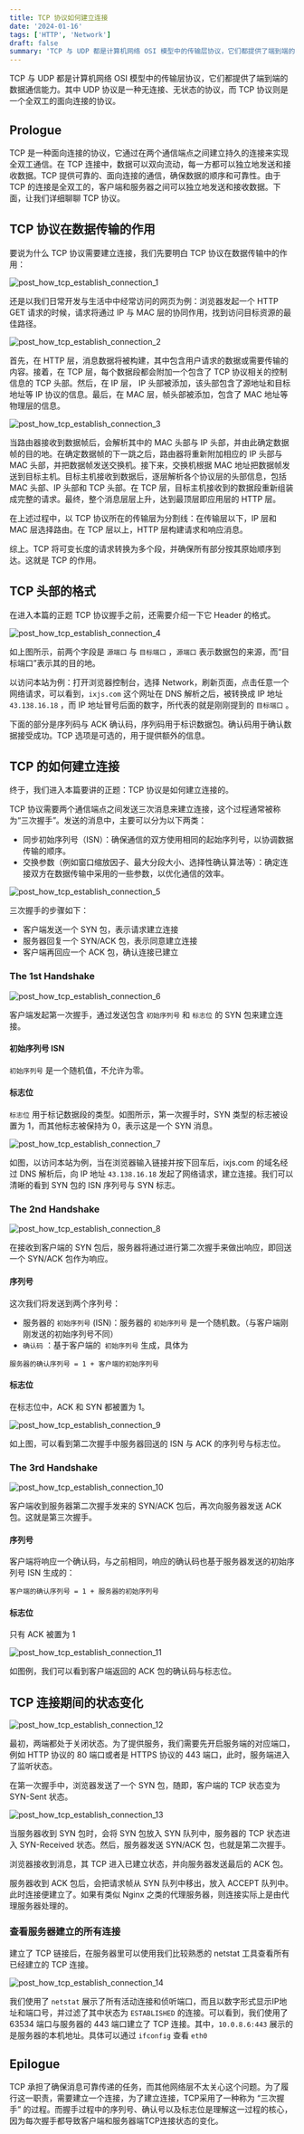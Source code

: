 ```yaml
---
title: TCP 协议如何建立连接
date: '2024-01-16'
tags: ['HTTP', 'Network']
draft: false
summary: 'TCP 与 UDP 都是计算机网络 OSI 模型中的传输层协议，它们都提供了端到端的数据通信能力。其中 UDP 协议是一种无连接、无状态的协议，而 TCP 协议则是一个全双工的面向连接的协议。'
---
```


TCP 与 UDP 都是计算机网络 OSI 模型中的传输层协议，它们都提供了端到端的数据通信能力。其中 UDP 协议是一种无连接、无状态的协议，而 TCP 协议则是一个全双工的面向连接的协议。

## Prologue

TCP 是一种面向连接的协议，它通过在两个通信端点之间建立持久的连接来实现全双工通信。在 TCP 连接中，数据可以双向流动，每一方都可以独立地发送和接收数据。TCP 提供可靠的、面向连接的通信，确保数据的顺序和可靠性。由于 TCP 的连接是全双工的，客户端和服务器之间可以独立地发送和接收数据。下面，让我们详细聊聊 TCP 协议。

## TCP 协议在数据传输的作用

要说为什么 TCP 协议需要建立连接，我们先要明白 TCP 协议在数据传输中的作用：

![post_how_tcp_establish_connection_1](/static/images/how_tcp_protocol_establishes_a_connection/img_1.png)

还是以我们日常开发与生活中中经常访问的网页为例：浏览器发起一个 HTTP GET 请求的时候，请求将通过 IP 与 MAC 层的协同作用，找到访问目标资源的最佳路径。

![post_how_tcp_establish_connection_2](/static/images/how_tcp_protocol_establishes_a_connection/img_2.png)

首先，在 HTTP 层，消息数据将被构建，其中包含用户请求的数据或需要传输的内容。接着，在 TCP 层，每个数据段都会附加一个包含了 TCP 协议相关的控制信息的 TCP 头部。然后，在 IP 层， IP 头部被添加，该头部包含了源地址和目标地址等 IP 协议的信息。最后，在 MAC 层，帧头部被添加，包含了 MAC 地址等物理层的信息。

![post_how_tcp_establish_connection_3](/static/images/how_tcp_protocol_establishes_a_connection/img_3.png)

当路由器接收到数据帧后，会解析其中的 MAC 头部与 IP 头部，并由此确定数据帧的目的地。在确定数据帧的下一跳之后，路由器将重新附加相应的 IP 头部与 MAC 头部，并把数据帧发送交换机。接下来，交换机根据 MAC 地址把数据帧发送到目标主机。目标主机接收到数据后，逐层解析各个协议层的头部信息，包括 MAC 头部、IP 头部和 TCP 头部。在 TCP 层，目标主机接收到的数据段重新组装成完整的请求。最终，整个消息层层上升，达到最顶层即应用层的 HTTP 层。

在上述过程中，以 TCP 协议所在的传输层为分割线：在传输层以下，IP 层和 MAC 层选择路由。在 TCP 层以上，HTTP 层构建请求和响应消息。

综上。TCP 将可变长度的请求转换为多个段，并确保所有部分按其原始顺序到达。这就是 TCP 的作用。

## TCP 头部的格式

在进入本篇的正题 TCP 协议握手之前，还需要介绍一下它 Header 的格式。

![post_how_tcp_establish_connection_4](/static/images/how_tcp_protocol_establishes_a_connection/img_4.png)

如上图所示，前两个字段是 `源端口` 与 `目标端口` ，`源端口` 表示数据包的来源，而“目标端口”表示其的目的地。

以访问本站为例：打开浏览器控制台，选择 Network，刷新页面，点击任意一个网络请求，可以看到，`ixjs.com` 这个网址在 DNS 解析之后，被转换成 IP 地址 `43.138.16.18` ，而 IP 地址冒号后面的数字，所代表的就是刚刚提到的 `目标端口` 。

下面的部分是序列码与 ACK 确认码，序列码用于标识数据包。确认码用于确认数据接受成功。TCP 选项是可选的，用于提供额外的信息。

## TCP 的如何建立连接

终于，我们进入本篇要讲的正题：TCP 协议是如何建立连接的。

TCP 协议需要两个通信端点之间发送三次消息来建立连接，这个过程通常被称为“三次握手”。发送的消息中，主要可以分为以下两类：

- 同步初始序列号（ISN）：确保通信的双方使用相同的起始序列号，以协调数据传输的顺序。
- 交换参数（例如窗口缩放因子、最大分段大小、选择性确认算法等）：确定连接双方在数据传输中采用的一些参数，以优化通信的效率。

![post_how_tcp_establish_connection_5](/static/images/how_tcp_protocol_establishes_a_connection/img_5.png)

三次握手的步骤如下：

- 客户端发送一个 SYN 包，表示请求建立连接
- 服务器回复一个 SYN/ACK 包，表示同意建立连接
- 客户端再回应一个 ACK 包，确认连接已建立

### The 1st Handshake

![post_how_tcp_establish_connection_6](/static/images/how_tcp_protocol_establishes_a_connection/img_6.png)

客户端发起第一次握手，通过发送包含 `初始序列号` 和 `标志位` 的 SYN 包来建立连接。

#### 初始序列号 ISN

`初始序列号` 是一个随机值，不允许为零。

#### 标志位

`标志位` 用于标记数据段的类型。如图所示，第一次握手时，SYN 类型的标志被设置为 1，而其他标志被保持为 0，表示这是一个 SYN 消息。

![post_how_tcp_establish_connection_7](/static/images/how_tcp_protocol_establishes_a_connection/img_7.png)

如图，以访问本站为例，当在浏览器输入链接并按下回车后，ixjs.com 的域名经过 DNS 解析后，向 IP 地址 `43.138.16.18` 发起了网络请求，建立连接。我们可以清晰的看到 SYN 包的 ISN 序列号与 SYN 标志。

### The 2nd Handshake

![post_how_tcp_establish_connection_8](/static/images/how_tcp_protocol_establishes_a_connection/img_8.png)

在接收到客户端的 SYN 包后，服务器将通过进行第二次握手来做出响应，即回送一个 SYN/ACK 包作为响应。

#### 序列号

这次我们将发送到两个序列号：

- 服务器的 `初始序列号` (ISN)：服务器的 `初始序列号` 是一个随机数。（与客户端刚刚发送的初始序列号不同）
- `确认码` ：基于客户端的` 初始序列号` 生成，具体为

```http
服务器的确认序列号 = 1 + 客户端的初始序列号
```

#### 标志位

在标志位中，ACK 和 SYN 都被置为 1。

![post_how_tcp_establish_connection_9](/static/images/how_tcp_protocol_establishes_a_connection/img_9.png)

如上图，可以看到第二次握手中服务器回送的 ISN 与 ACK 的序列号与标志位。

### The 3rd Handshake

![post_how_tcp_establish_connection_10](/static/images/how_tcp_protocol_establishes_a_connection/img_10.png)

客户端收到服务器第二次握手发来的 SYN/ACK 包后，再次向服务器发送 ACK 包。这就是第三次握手。

#### 序列号

客户端将响应一个确认码，与之前相同，响应的确认码也基于服务器发送的初始序列号 ISN 生成的：

```http
客户端的确认序列号 = 1 + 服务器的初始序列号
```

#### 标志位

只有 ACK 被置为 1

![post_how_tcp_establish_connection_11](/static/images/how_tcp_protocol_establishes_a_connection/img_11.png)

如图例，我们可以看到客户端返回的 ACK 包的确认码与标志位。

## TCP 连接期间的状态变化

![post_how_tcp_establish_connection_12](/static/images/how_tcp_protocol_establishes_a_connection/img_12.png)

最初，两端都处于关闭状态。为了提供服务，我们需要先开启服务端的对应端口，例如 HTTP 协议的 80 端口或者是 HTTPS 协议的 443 端口，此时，服务端进入了监听状态。

在第一次握手中，浏览器发送了一个 SYN 包，随即，客户端的 TCP 状态变为 SYN-Sent 状态。

![post_how_tcp_establish_connection_13](/static/images/how_tcp_protocol_establishes_a_connection/img_13.png)

当服务器收到 SYN 包时，会将 SYN 包放入 SYN 队列中，服务器的 TCP 状态进入 SYN-Received 状态。然后，服务器发送 SYN/ACK 包，也就是第二次握手。

浏览器接收到消息，其 TCP 进入已建立状态，并向服务器发送最后的 ACK 包。

服务器收到 ACK 包后，会把请求帧从 SYN 队列中移出，放入 ACCEPT 队列中。此时连接便建立了。如果有类似 Nginx 之类的代理服务器，则连接实际上是由代理服务器处理的。

### 查看服务器建立的所有连接

建立了 TCP 链接后，在服务器里可以使用我们比较熟悉的 netstat 工具查看所有已经建立的 TCP 连接。

![post_how_tcp_establish_connection_14](/static/images/how_tcp_protocol_establishes_a_connection/img_14.png)

我们使用了 `netstat` 展示了所有活动连接和侦听端口，而且以数字形式显示IP地址和端口号，并过滤了其中状态为 `ESTABLISHED` 的连接。可以看到，我们使用了 63534 端口与服务器的 443 端口建立了 TCP 连接。其中，`10.0.8.6:443` 展示的是服务器的本机地址。具体可以通过 `ifconfig` 查看 `eth0`

## Epilogue

TCP 承担了确保消息可靠传递的任务，而其他网络层不太关心这个问题。为了履行这一职责，需要建立一个连接，为了建立连接，TCP采用了一种称为 “三次握手” 的过程。而握手过程中的序列号、确认号以及标志位是理解这一过程的核心，因为每次握手都导致客户端和服务器端TCP连接状态的变化。
